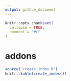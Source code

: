 ```yaml
---
output: github_document
---
```


<!-- README.md is generated from README.Rmd. Please edit that file -->

```r
knitr::opts_chunk$set(
  collapse = TRUE,
  comment = "#>"
)
```

# addons

<!-- badges: start -->
<!-- badges: end -->

```r
source('create_index.R')
knitr::kable(create_index())
```

